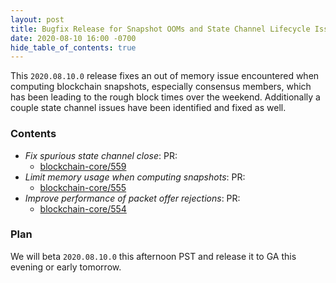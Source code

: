 ```yaml
---
layout: post
title: Bugfix Release for Snapshot OOMs and State Channel Lifecycle Issues
date: 2020-08-10 16:00 -0700
hide_table_of_contents: true
---
```


This `2020.08.10.0` release fixes an out of memory issue encountered when computing blockchain
snapshots, especially consensus members, which has been leading to the rough block times over the
weekend. Additionally a couple state channel issues have been identified and fixed as well.

<!--truncate-->

### Contents

- _Fix spurious state channel close_: PR:
  - [blockchain-core/559](https://github.com/helium/blockchain-core/pull/559)
- _Limit memory usage when computing snapshots_: PR:
  - [blockchain-core/555](https://github.com/helium/blockchain-core/pull/555)
- _Improve performance of packet offer rejections_: PR:
  - [blockchain-core/554](https://github.com/helium/blockchain-core/pull/554)

### Plan

We will beta `2020.08.10.0` this afternoon PST and release it to GA this evening or early tomorrow.
